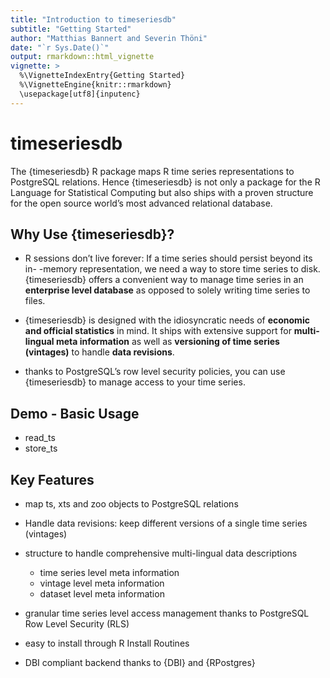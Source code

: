 ```yaml
---
title: "Introduction to timeseriesdb"
subtitle: "Getting Started"
author: "Matthias Bannert and Severin Thöni"
date: "`r Sys.Date()`"
output: rmarkdown::html_vignette
vignette: >
  %\VignetteIndexEntry{Getting Started}
  %\VignetteEngine{knitr::rmarkdown}
  \usepackage[utf8]{inputenc}
---
```


# timeseriesdb 

The {timeseriesdb} R package maps R time series representations to PostgreSQL relations. Hence {timeseriesdb} is not only a package for the R Language for Statistical
Computing but also ships with a proven structure for the open source world's most advanced relational database. 

## Why Use {timeseriesdb}? 

- R sessions don't live forever: If a time series should persist beyond its in- -memory representation, we need a way to store time series to disk. 
{timeseriesdb} offers a convenient way to manage time series in an **enterprise level database** as opposed to solely writing time series to files.

- {timeseriesdb} is designed with the idiosyncratic needs of **economic and official statistics** in mind. It ships with extensive support for **multi-lingual meta information** as well as **versioning of time series (vintages)** to handle **data revisions**.

- thanks to PostgreSQL's row level security policies, you can use {timeseriesdb}
to manage access to your time series. 

## Demo - Basic Usage

- read_ts
- store_ts




## Key Features

- map ts, xts and zoo objects to PostgreSQL relations

- Handle data revisions: keep different versions of a single time series (vintages)

- structure to handle comprehensive multi-lingual data descriptions
   - time series level meta information
   - vintage level meta information
   - dataset level meta information
   
- granular time series level access management thanks to PostgreSQL Row Level Security (RLS)

- easy to install through R Install Routines

- DBI compliant backend thanks to {DBI} and {RPostgres}










